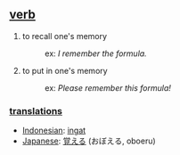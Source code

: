 == [[verb]] ==
# to recall one's memory
#:ex: ''I remember the formula.''
# to put in one's memory
#:ex: ''Please remember this formula!''

=== [[translation]]s ===
*[[Indonesian]]: [[ingat]]
*[[Japanese]]: [[覚える]] (おぼえる, oboeru)
